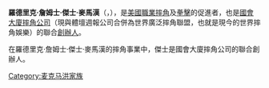 {{Infobox Pro Wrestler
|name=傑士·麥馬漢
|image=
| ringnames =
| birthname = Roderick James "Jess" McMahon
|height=
|weight=
|birth_date={{birth date|1882|5|26}}
|birth_place={{USA}}[[紐約州|紐約州]][[紐約市|紐約市]][[曼哈頓|曼哈頓]]
|death_date={{death date and age|mf=yes|1954|11|22|1882|5|26}}
|death_place={{USA}}[[賓夕法尼亞州|賓夕法尼亞州]][[路澤恩縣|路澤恩縣]][[威爾克斯-巴里_(賓夕法尼亞州)|威爾克斯-巴里]]
|resides=
|billed=
|occupation= [[美國|美國]][[職業摔角|職業摔角]]及[[拳擊|拳擊]]促進者
|Known for= [[世界摔角娛樂|國會大廈摔角公司]]聯合[[創辦人|創辦人]]
|parents = 
|spouse = 羅德里克·J·麥馬漢·羅斯·E·戴維斯
|children = [[文森·詹姆士·文斯·麥馬漢|文森·詹姆士·文斯·麥馬漢]]<br/>羅德里克·詹姆士·傑士·麥馬漢二世<br/>多蘿西·麥馬漢
|trainer=
|debut=
|retired=
}}

'''羅德里克·詹姆士·傑士·麥馬漢'''（{{lang-en|'''Roderick James Jess McMahon'''}}，{{bd|1882年|5月26日|1954年|11月22日|catIdx=M}}），是[[美國|美國]][[職業摔角|職業摔角]]及[[拳擊|拳擊]]的促進者，也是[[世界摔角娛樂|國會大廈摔角公司]]（現與體壇週報公司合併為世界廣泛摔角聯盟，也就是現今的世界摔角娛樂）的聯合[[創辦人|創辦人]]。

在羅德里克·詹姆士·傑士·麥馬漢的摔角事業中，傑士是國會大廈摔角公司的聯合創辦人。

[[Category:麦克马洪家族|Category:麦克马洪家族]]